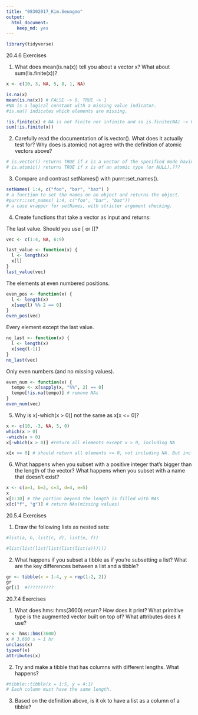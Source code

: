 ```yaml
---
title: "08302017_Kim.Seungmo"
output:
  html_document:
    keep_md: yes
---
```


```r
library(tidyverse)
```

20.4.6 Exercises

1. What does mean(is.na(x)) tell you about a vector x? What about sum(!is.finite(x))?
```r
x <- c(10, 3, NA, 5, 8, 1, NA)

is.na(x)
mean(is.na(x)) # FALSE -> 0, TRUE -> 1
#NA is a logical constant with a missing value indicator. 
#is.na() indicates which elements are missing.

!is.finite(x) # NA is not finite nor infinite and so is.finite(NA) -> FALSE and !is.finite(NA) -> TRUE (not equal to is.infinite(NA)!)
sum(!is.finite(x))
```

2. Carefully read the documentation of is.vector(). What does it actually test for? Why does is.atomic() not agree with the definition of atomic vectors above?
```r
# is.vector() returns TRUE if x is a vector of the specified mode having no attributes other than names. 
# is.atomic() returns TRUE if x is of an atomic type (or NULL).???
```

3. Compare and contrast setNames() with purrr::set_names().
```r
setNames( 1:4, c("foo", "bar", "baz") )
# a function to set the names on an object and returns the object.
#purrr::set_names( 1:4, c("foo", "bar", "baz"))
# a case wrapper for setNames, with stricter argument checking.
```

4. Create functions that take a vector as input and returns:

  The last value. Should you use [ or [[?
```r
vec <- c(1:4, NA, 6:9)

last_value <- function(x) {
  l <- length(x)
  x[l]
}
last_value(vec)
```
  The elements at even numbered positions.
```r
even_pos <- function(x) {
  l <- length(x)
  x[seq(l) %% 2 == 0]
}
even_pos(vec)
```
  Every element except the last value.
```r
no_last <- function(x) {
  l <- length(x)
  x[seq(l-1)]
}
no_last(vec)
```
Only even numbers (and no missing values).
```r
even_num <- function(x) {
  tempo <- x[sapply(x, "%%", 2) == 0]  
  tempo[!is.na(tempo)] # remove NAs
}
even_num(vec)

```

5. Why is x[-which(x > 0)] not the same as x[x <= 0]?
```r
x <- c(10, -3, NA, 5, 0)
which(x > 0) 
-which(x > 0) 
x[-which(x > 0)] #return all elements except x > 0, including NA

x[x <= 0] # should return all elements <= 0, not including NA. But include NA. Why?
```


6. What happens when you subset with a positive integer that’s bigger than the length of the vector? What happens when you subset with a name that doesn’t exist?
```r
x <- c(a=1, b=2, c=3, d=4, e=5)
x
x[1:10] # the portion beyond the length is filled with NAs
x[c("f", "g")] # return NAs(missing values)
```


20.5.4 Exercises

1. Draw the following lists as nested sets:

```r
#list(a, b, list(c, d), list(e, f))
```

```r
#list(list(list(list(list(list(a))))))
```

  
2. What happens if you subset a tibble as if you’re subsetting a list? What are the key differences between a list and a tibble?
```r
gr <- tibble(x = 1:4, y = rep(1:2, 2))
gr
gr[1]  #??????????
```

20.7.4 Exercises

1. What does hms::hms(3600) return? How does it print? What primitive type is the augmented vector built on top of? What attributes does it use?
```r
x <- hms::hms(3600) 
x # 3,600 s = 1 hr
unclass(x)
typeof(x)
attributes(x)
```

2. Try and make a tibble that has columns with different lengths. What happens?
```r
#tibble::tibble(x = 1:5, y = 4:1)
# Each column must have the same length.
```

3. Based on the definition above, is it ok to have a list as a column of a tibble?
```r

```


